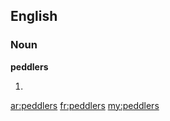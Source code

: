 ==English==

===Noun===
'''peddlers'''

# {{plural of|[[peddler]]}}

[[ar:peddlers]]
[[fr:peddlers]]
[[my:peddlers]]